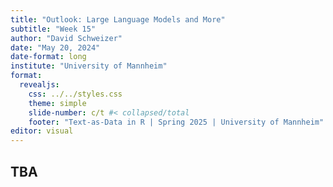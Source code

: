 ```yaml
---
title: "Outlook: Large Language Models and More"
subtitle: "Week 15"
author: "David Schweizer"
date: "May 20, 2024"
date-format: long
institute: "University of Mannheim"
format: 
  revealjs:
    css: ../../styles.css 
    theme: simple
    slide-number: c/t #< collapsed/total
    footer: "Text-as-Data in R | Spring 2025 | University of Mannheim"
editor: visual
---
```


## TBA

